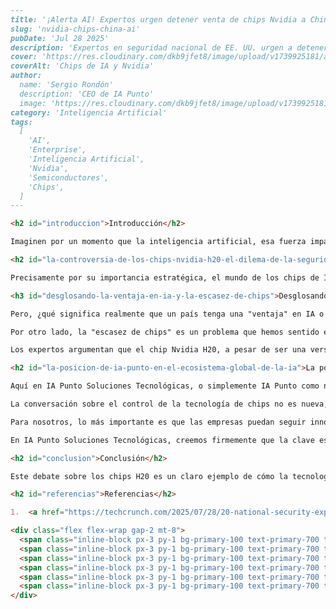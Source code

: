 ```markdown
---
title: '¡Alerta AI! Expertos urgen detener venta de chips Nvidia a China'
slug: 'nvidia-chips-china-ai'
pubDate: 'Jul 28 2025'
description: 'Expertos en seguridad nacional de EE. UU. urgen a detener la venta de chips Nvidia H20 a China, preocupados por la erosión de la ventaja tecnológica en IA y la agudización de la escasez de componentes críticos.'
cover: 'https://res.cloudinary.com/dkb9jfet8/image/upload/v1739925181/ai_chips_nvidia.png'
coverAlt: 'Chips de IA y Nvidia'
author:
  name: 'Sergio Rondón'
  description: 'CEO de IA Punto'
  image: 'https://res.cloudinary.com/dkb9jfet8/image/upload/v1739925181/sergio_gdcaeh.png'
category: 'Inteligencia Artificial'
tags:
  [
    'AI',
    'Enterprise',
    'Inteligencia Artificial',
    'Nvidia',
    'Semiconductores',
    'Chips',
  ]
---

<h2 id="introduccion">Introducción</h2>

Imaginen por un momento que la inteligencia artificial, esa fuerza imparable que está transformando nuestro mundo, no solo depende de algoritmos brillantes o de mentes innovadoras. En su corazón, la IA necesita de un componente físico que es tan crucial como el cerebro para nosotros: los chips avanzados. Estas pequeñas maravillas de silicio son la base de todo, permitiendo que la IA aprenda, procese y nos sorprenda día a día.

<h2 id="la-controversia-de-los-chips-nvidia-h20-el-dilema-de-la-seguridad-nacional">La controversia de los chips Nvidia H20: El dilema de la seguridad nacional</h2>

Precisamente por su importancia estratégica, el mundo de los chips de IA es hoy un campo de juego con implicaciones gigantescas, no solo para las empresas tecnológicas, sino para países enteros. Recientemente, un grupo de 20 expertos en seguridad nacional de Estados Unidos ha alzado la voz, pidiendo a la administración actual que piense muy bien antes de permitir la venta de ciertos chips de IA, como el potente Nvidia H20, a China. La razón principal de esta preocupación es que permitir estas ventas podría, según ellos, erosionar la ventaja tecnológica que tiene Estados Unidos en el campo de la inteligencia artificial y, además, agravar la escasez de chips que ya existe en el país.

<h3 id="desglosando-la-ventaja-en-ia-y-la-escasez-de-chips">Desglosando la "Ventaja en IA" y la "Escasez de Chips"</h3>

Pero, ¿qué significa realmente que un país tenga una "ventaja" en IA o que haya "escasez de chips"? Vamos a desglosarlo de forma sencilla. La "ventaja en IA" se refiere a ser líder en el desarrollo y aplicación de la inteligencia artificial. Esto no es solo una cuestión de prestigio; tiene un impacto directo en la economía, la investigación científica y, sí, también en la seguridad nacional. Un país que lidera en IA puede crear nuevas industrias, resolver problemas complejos en medicina o energía, y mantener una posición fuerte en el escenario global. Perder esa ventaja significa ceder terreno en un campo que definirá el futuro.

Por otro lado, la "escasez de chips" es un problema que hemos sentido en carne propia en muchos sectores, desde la fabricación de automóviles hasta la producción de teléfonos móviles. Si los chips de alta gama, como los que necesita la IA avanzada, se desvían a otros mercados en grandes volúmenes, puede significar que las empresas dentro del país anfitrión tengan dificultades para obtener los componentes que necesitan para sus propias innovaciones y productos. Esto no solo frena el crecimiento, sino que también puede generar una dependencia de terceros para tecnologías críticas.

Los expertos argumentan que el chip Nvidia H20, a pesar de ser una versión modificada para cumplir con ciertas regulaciones, sigue siendo lo suficientemente potente como para impulsar capacidades de IA muy avanzadas. Su temor es que, al ser accesible en grandes cantidades para otras potencias, estas puedan acelerar su propio desarrollo de IA de una manera que podría cambiar el equilibrio tecnológico mundial.

<h2 id="la-posicion-de-ia-punto-en-el-ecosistema-global-de-la-ia">La posición de IA Punto en el ecosistema global de la IA</h2>

Aquí en IA Punto Soluciones Tecnológicas, o simplemente IA Punto como nos gusta llamarnos, seguimos muy de cerca estos debates. Entendemos que, para cualquier negocio que busque aprovechar el poder de la inteligencia artificial, no solo es crucial tener acceso a las herramientas más avanzadas, sino también comprender el panorama global que las rodea. Nos dedicamos a ofrecerte soluciones que no solo sean innovadoras, sino también sostenibles y alineadas con las tendencias que marcan el futuro de la tecnología.

La conversación sobre el control de la tecnología de chips no es nueva, pero se ha intensificado a medida que la IA se vuelve cada vez más central para nuestras vidas. Desde IA Punto, observamos cómo estas decisiones a nivel global pueden influir directamente en la disponibilidad y el costo de la tecnología que utilizamos para construir soluciones para nuestros clientes. Por eso, nuestro compromiso es siempre estar a la vanguardia, no solo en la implementación de IA, sino también en el entendimiento de los pilares que la sostienen.

Para nosotros, lo más importante es que las empresas puedan seguir innovando y que la IA se utilice para construir un futuro mejor. Este tipo de discusiones nos recuerda la importancia de tener una visión estratégica al adoptar nuevas tecnologías. No se trata solo de comprar el último software, sino de entender el ecosistema completo, desde los chips hasta las políticas globales, para asegurarse de que su inversión en IA sea sólida y a prueba de futuro.

En IA Punto Soluciones Tecnológicas, creemos firmemente que la clave está en la información y en la capacidad de adaptarse. Ayudamos a nuestros clientes a navegar por este complejo mundo tecnológico, asegurándonos de que sus proyectos de IA estén construidos sobre una base sólida, utilizando las mejores prácticas y estando conscientes de las tendencias y desafíos que pueden surgir a nivel global. La inteligencia artificial es una herramienta poderosa, y su verdadero potencial se desbloquea cuando se comprende su infraestructura y el entorno en el que opera.

<h2 id="conclusion">Conclusión</h2>

Este debate sobre los chips H20 es un claro ejemplo de cómo la tecnología, especialmente la IA, se ha convertido en un tema de seguridad nacional y de competencia global. Es un recordatorio de que cada componente, por pequeño que parezca, juega un papel vital en la configuración de nuestro futuro tecnológico. Y en IA Punto, estamos aquí para asegurarnos de que estés siempre un paso adelante, aprovechando lo mejor de la IA con confianza y visión.

<h2 id="referencias">Referencias</h2>

1.  <a href="https://techcrunch.com/2025/07/28/20-national-security-experts-urge-trump-administration-to-restrict-nvidia-h20-sales-to-china/" target="_blank" rel="noopener noreferrer">TechCrunch: Expertos urgen restringir ventas de Nvidia H20 a China</a>

<div class="flex flex-wrap gap-2 mt-8">
  <span class="inline-block px-3 py-1 bg-primary-100 text-primary-700 text-xs font-semibold rounded-full shadow-sm">AI</span>
  <span class="inline-block px-3 py-1 bg-primary-100 text-primary-700 text-xs font-semibold rounded-full shadow-sm">Enterprise</span>
  <span class="inline-block px-3 py-1 bg-primary-100 text-primary-700 text-xs font-semibold rounded-full shadow-sm">Inteligencia Artificial</span>
  <span class="inline-block px-3 py-1 bg-primary-100 text-primary-700 text-xs font-semibold rounded-full shadow-sm">Nvidia</span>
  <span class="inline-block px-3 py-1 bg-primary-100 text-primary-700 text-xs font-semibold rounded-full shadow-sm">Semiconductores</span>
  <span class="inline-block px-3 py-1 bg-primary-100 text-primary-700 text-xs font-semibold rounded-full shadow-sm">Chips</span>
</div>
```